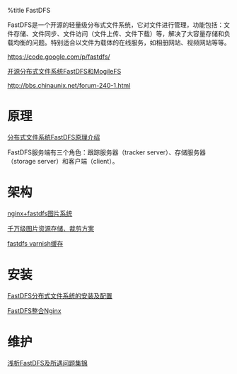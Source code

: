%title FastDFS

FastDFS是一个开源的轻量级分布式文件系统，它对文件进行管理，功能包括：文件存储、文件同步、文件访问（文件上传、文件下载）等，解决了大容量存储和负载均衡的问题。特别适合以文件为载体的在线服务，如相册网站、视频网站等等。

https://code.google.com/p/fastdfs/

[[http://lovewo2go.blogbus.com/logs/36465321.html|开源分布式文件系统FastDFS和MogileFS]]

http://bbs.chinaunix.net/forum-240-1.html

= 原理 =
[[http://tech.uc.cn/?p=221|分布式文件系统FastDFS原理介绍]]

FastDFS服务端有三个角色：跟踪服务器（tracker server）、存储服务器（storage server）和客户端（client）。

= 架构 =
[[http://doc.fens.me/dataguru/dataguru-beijing-20130616-wangfei.pdf|nginx+fastdfs图片系统]]

[[http://www.wubiao.info/tag/fastdfs|千万级图片资源存储、裁剪方案]]

[[http://wangying.sinaapp.com/2013/01/28/高性能HTTP加速器Varnish|fastdfs varnish缓存]]

= 安装 =
[[http://lxy.me/fastdfs-distributed-file-system-installation-and-configuration.html|FastDFS分布式文件系统的安装及配置]]

[[http://lection-yu.iteye.com/blog/1536870|FastDFS整合Nginx]]

= 维护 =
[[http://team.91town.com/2011/11/浅析FastDFS及所遇问题集锦|浅析FastDFS及所遇问题集锦]]
